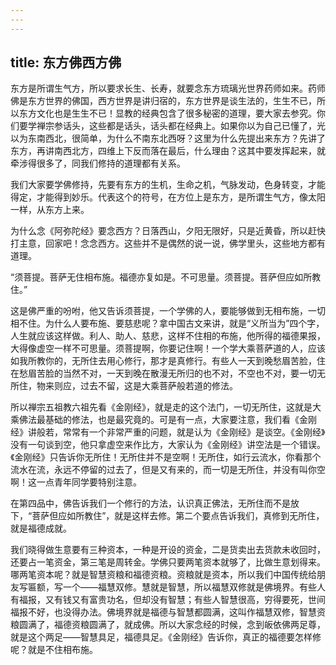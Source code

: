 ```yaml
---
---
---
```

title: 东方佛西方佛
---




东方是所谓生气方，所以要求长生、长寿，就要念东方琉璃光世界药师如来。药师佛是东方世界的佛国，西方世界是讲归宿的，东方世界是谈生法的，生生不已，所以东方文化也是生生不已！显教的经典包含了很多秘密的道理，要大家去参究。你们要学禅宗参话头，这些都是话头，话头都在经典上。如果你以为自己已懂了，光以为东南西北，很简单，为什么不南东北西呀？这里为什么先提出来东方？先讲了东方，再讲南西北方，四维上下反而落在最后，什么理由？这其中要发挥起来，就牵涉得很多了，同我们修持的道理都有关系。

我们大家要学佛修持，先要有东方的生机，生命之机，气脉发动，色身转变，才能得定，才能得到妙乐。代表这个的符号，在方位上是东方，是所谓生气方，像太阳一样，从东方上来。

为什么念《阿弥陀经》要念西方？日落西山，夕阳无限好，只是近黄昏，所以赶快打主意，回家吧！念念西方。这些并不是偶然的说一说，佛学里头，这些地方都有道理。

“须菩提。菩萨无住相布施。福德亦复如是。不可思量。须菩提。菩萨但应如所教住。”

这是佛严重的吩咐，他又告诉须菩提，一个学佛的人，要能够做到无相布施，一切相不住。为什么人要布施、要慈悲呢？拿中国古文来讲，就是“义所当为”四个字，人生就应该这样做。利人、助人、慈悲，这样不住相的布施，他所得的福德果报，大得像虚空一样不可思量。须菩提啊，你要记住啊！一个学大乘菩萨道的人，应该如我所教你的，无所住去用心修行，那才是真修行。有些人一天到晚愁眉苦脸，住在愁眉苦脸的当然不对，一天到晚在散漫无所归的也不对，不空也不对，要一切无所住，物来则应，过去不留，这是大乘菩萨般若道的修法。

所以禅宗五祖教六祖先看《金刚经》，就是走的这个法门，一切无所住，这就是大乘佛法最基础的修法，也是最究竟的。可是有一点，大家要注意，我们看《金刚经》讲般若，常常有一个非常严重的问题，就是认为《金刚经》是谈空。《金刚经》没有一句谈到空，他只拿虚空来作比方，大家认为《金刚经》讲空法是一个错误。《金刚经》只告诉你无所住！无所住并不是空啊！无所住，如行云流水，你看那个流水在流，永远不停留的过去了，但是又有来的，而一切是无所住，并没有叫你空啊！这一点青年同学要特别注意。

在第四品中，佛告诉我们一个修行的方法，认识真正佛法，无所住而不是放下，“菩萨但应如所教住”，就是这样去修。第二个要点告诉我们，真修到无所住，就是福德成就。

我们晓得做生意要有三种资本，一种是开设的资金，二是货卖出去货款未收回时，还要占一笔资金，第三笔是周转金。学佛只要两笔资本就够了，比做生意划得来。哪两笔资本呢？就是智慧资粮和福德资粮。资粮就是资本，所以我们中国传统给朋友写匾额，写一个——福慧双修。慧就是智慧，所以福慧双修就是佛境界。有些人有福报，又有钱又有富贵功名，但却没有智慧；有些人智慧很高，穷得要死，世间福报不好，也没得办法。佛境界就是福德与智慧都圆满，这叫作福慧双修，智慧资粮圆满了，福德资粮圆满了，就成佛。所以大家念经的时候，念到皈依佛两足尊，就是这个两足——智慧具足，福德具足。《金刚经》告诉你，真正的福德要怎样修呢？就是不住相布施。
